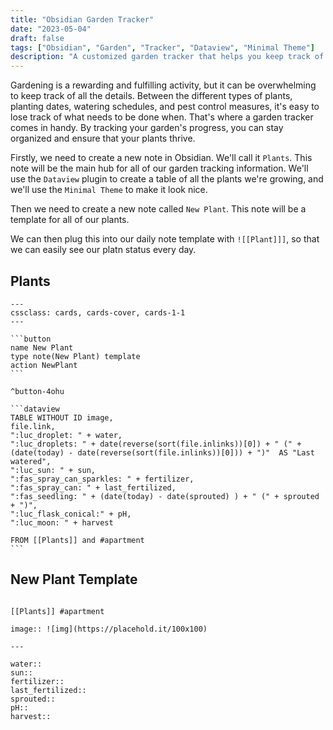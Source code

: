 ```yaml
---
title: "Obsidian Garden Tracker"
date: "2023-05-04"
draft: false
tags: ["Obsidian", "Garden", "Tracker", "Dataview", "Minimal Theme"]
description: "A customized garden tracker that helps you keep track of everything from plant varieties to watering schedules. "
---
```


Gardening is a rewarding and fulfilling activity, but it can be overwhelming to keep track of all the details. Between the different types of plants, planting dates, watering schedules, and pest control measures, it's easy to lose track of what needs to be done when. That's where a garden tracker comes in handy. By tracking your garden's progress, you can stay organized and ensure that your plants thrive.

Firstly, we need to create a new note in Obsidian. We'll call it `Plants`. This note will be the main hub for all of our garden tracking information. We'll use the `Dataview` plugin to create a table of all the plants we're growing, and we'll use the `Minimal Theme` to make it look nice.

Then we need to create a new note called `New Plant`. This note will be a template for all of our plants.

We can then plug this into our daily note template with `![[Plant]]]`, so that we can easily see our platn status every day.

## Plants

````text
---
cssclass: cards, cards-cover, cards-1-1
---

```button
name New Plant
type note(New Plant) template
action NewPlant
```

^button-4ohu

```dataview
TABLE WITHOUT ID image,
file.link,
":luc_droplet: " + water,
":luc_droplets: " + date(reverse(sort(file.inlinks))[0]) + " (" + (date(today) - date(reverse(sort(file.inlinks))[0])) + ")"  AS "Last watered",
":luc_sun: " + sun,
":fas_spray_can_sparkles: " + fertilizer,
":fas_spray_can: " + last_fertilized,
":fas_seedling: " + (date(today) - date(sprouted) ) + " (" + sprouted + ")",
":luc_flask_conical:" + pH,
":luc_moon: " + harvest

FROM [[Plants]] and #apartment
```

````

## New Plant Template

```text

[[Plants]] #apartment

image:: ![img](https://placehold.it/100x100)

---

water::
sun::
fertilizer::
last_fertilized::
sprouted::
pH::
harvest::

```

